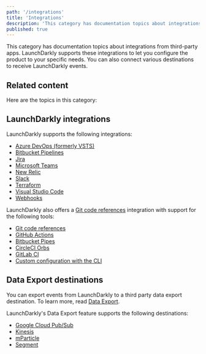 ```yaml
---
path: '/integrations'
title: 'Integrations'
description: 'This category has documentation topics about integrations from third-party apps. You can also connect various destinations to receive LaunchDarkly events.'
published: true
---
```


This category has documentation topics about integrations from third-party apps. LaunchDarkly supports these integrations to let you configure the product to your specific needs. You can also connect various destinations to receive LaunchDarkly events.

## Related content

Here are the topics in this category:

## LaunchDarkly integrations

LaunchDarkly supports the following integrations:

- [Azure DevOps (formerly VSTS)](/integrations/azure-devops) 
- [Bitbucket Pipelines](/integrations/bitbucket-pipelines) 
- [Jira](/integrations/jira) 
- [Microsoft Teams](/integrations/microsoft-teams) 
- [New Relic](/integrations/new-relic)
- [Slack](/integrations/slack) 
- [Terraform](/integrations/terraform) 
- [Visual Studio Code](/integrations/vscode) 
- [Webhooks](/integrations/webhooks) 


LaunchDarkly also offers a [Git code references](/integrations/git-code-references) integration with support for the following tools:

- [Git code references](/integrations/git-code-references)
- [GitHub Actions](/integrations/git-code-references/github-actions)
- [Bitbucket Pipes](/integrations/git-code-references/bitbucket-pipes)
- [CircleCI Orbs](/integrations/git-code-references/circleci-orbs)
- [GitLab CI](/integrations/git-code-references/gitlab-ci)
- [Custom configuration with the CLI](/integrations/git-code-references/custom-config)

## Data Export destinations

You can export events from LaunchDarkly to a third party data export destination. To learn more, read [Data Export](/integrations/data-export).

LaunchDarkly's Data Export feature supports the following destinations:

- [Google Cloud Pub/Sub](/integrations/data-export/google-pubsub)
- [Kinesis](/integrations/data-export/kinesis-destination) 
- [mParticle](/integrations/data-export/mparticle-destination) 
- [Segment](/integrations/data-export/segment-destination) 

